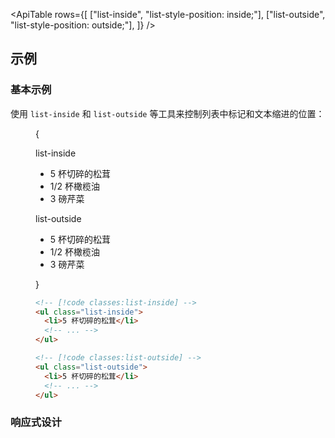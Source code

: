 

<ApiTable
  rows={[
    ["list-inside", "list-style-position: inside;"],
    ["list-outside", "list-style-position: outside;"],
  ]}
/>

## 示例

### 基本示例

使用 `list-inside` 和 `list-outside` 等工具来控制列表中标记和文本缩进的位置：

<Figure>

<Example>
  {
    <div className="flex flex-col gap-8 sm:flex-row">
      <div className="relative">
        <div className="absolute -top-8 -bottom-8 left-8 w-px bg-pink-400/40 dark:bg-pink-400/30"></div>
        <p className="mb-3 ml-8 font-mono text-sm font-medium text-gray-500 dark:text-gray-400">list-inside</p>
        <ul className="list-inside list-disc rounded-xl p-4 pl-8 text-gray-900 dark:text-gray-200">
          <li>5 杯切碎的松茸</li>
          <li>1/2 杯橄榄油</li>
          <li>3 磅芹菜</li>
        </ul>
      </div>
      <div className="relative">
        <div className="absolute -top-0 -bottom-8 left-8 w-px bg-pink-400/40 sm:-top-8 dark:bg-pink-400/30"></div>
        <p className="mb-3 ml-8 font-mono text-sm font-medium text-gray-500 dark:text-gray-400">list-outside</p>
        <ul className="list-outside list-disc rounded-xl p-4 pl-8 text-gray-900 dark:text-gray-200">
          <li>5 杯切碎的松茸</li>
          <li>1/2 杯橄榄油</li>
          <li>3 磅芹菜</li>
        </ul>
      </div>
    </div>
  }
</Example>

```html
<!-- [!code classes:list-inside] -->
<ul class="list-inside">
  <li>5 杯切碎的松茸</li>
  <!-- ... -->
</ul>

<!-- [!code classes:list-outside] -->
<ul class="list-outside">
  <li>5 杯切碎的松茸</li>
  <!-- ... -->
</ul>
```

</Figure>

### 响应式设计

<ResponsiveDesign element="ul" property="list-style-position" defaultClass="list-outside" featuredClass="list-inside" />
